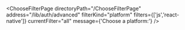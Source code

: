 


<ChooseFilterPage
    directoryPath="/ChooseFilterPage"
    address="/lib/auth/advanced"
    filterKind="platform"
    filters={['js','react-native']}
    currentFilter="all"
    message={'Choose a platform:'}
/>

